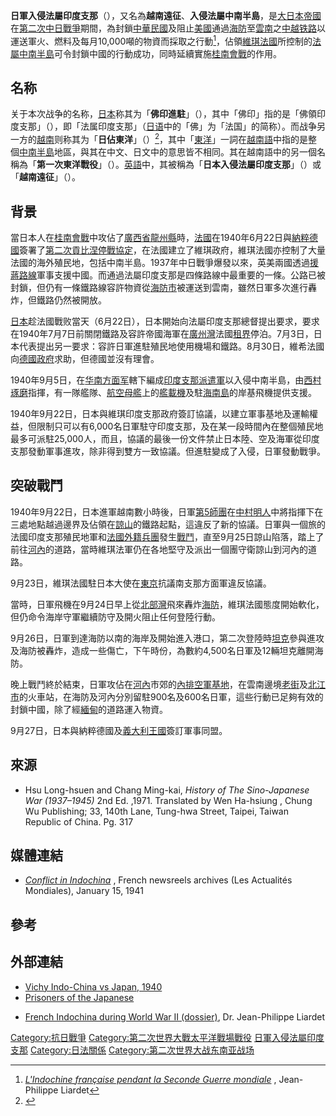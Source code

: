 {{refimprove|time=2018-08-19T09:50:24+00:00}}
{{Infobox Military Conflict
|conflict=入侵法屬中南半島
|partof= [[第二次世界大戰|第二次世界大戰]][[中國抗日戰爭|中國抗日戰爭]]
| image       = [[File:Japanese_troops_entering_Saigon_in_1941.jpg|300px]]
| caption     = 日軍進入[[胡志明市|西貢]]
| date        =1940年9月23日-1940年9月26日  
| place       =[[法屬印度支那|法屬印度支那]]  
| casus       =
| territory   =
| result= 日军獲勝并佔領法屬印度支那北部
|combatant1={{Flag|Empire of Japan}}
|combatant2={{Flag|Vichy France}}<br />
* [[File:Flag_of_Colonial_Annam.svg|22px]] [[安南保護國|安南保護國]]
|commander1=[[File:Merchant_flag_of_Japan_(1870).svg|22px]] [[中村明人|中村明人]]<br />[[File:Merchant_flag_of_Japan_(1870).svg|22px]] [[西村琢磨|西村琢磨]] 
|commander2= {{Flagicon|Vichy France}} [[莫里斯·馬田|莫里斯·馬田]]
|strength1= 36,000人
|strength2= 3,000人
|casualties1= 1,000人{{sfn|立川京一|1999|pp=43}}
|casualties2= 824人}}
{{Campaignbox Pacific 1941}}
{{Campaignbox South-East Asia}}
{{日本扩张}}
{{Campaignbox Vichy France Military in World War II}}

'''日軍入侵法屬印度支那'''（{{lang-ja|仏印進駐}}），又名為'''越南遠征'''、'''入侵法屬中南半島'''，是[[大日本帝國|大日本帝國]]在[[第二次中日戰爭|第二次中日戰爭]]期間，為封鎖[[中華民國|中華民國]]及阻止[[美國|美國]]通過[[海防市|海防]]至[[雲南|雲南]]之[[昆河铁路|中越铁路]]以運送軍火、燃料及每月10,000噸的物資而採取之行動<ref>[http://www.net4war.com/e-revue/dossiers/2gm/indochine-sgm/indochine-sgm-01.htm ''L'Indochine française pendant la Seconde Guerre mondiale''] {{webarchive|url=https://web.archive.org/web/20120205122644/http://www.net4war.com/e-revue/dossiers/2gm/indochine-sgm/indochine-sgm-01.htm |date=2012-02-05 }}, Jean-Philippe Liardet</ref>，佔領[[維琪法國|維琪法國]]所控制的[[法屬中南半島|法屬中南半島]]可令封鎖中國的行動成功，同時延續實施[[桂南會戰|桂南會戰]]的作用。

== 名称 ==
关于本次战争的名称，[[日本|日本]]称其为「'''佛印進駐'''」（{{jpn|j=仏印進駐|hg=ふついんしんちゅう|f=h}}），其中「佛印」指的是「佛領印度支那」（{{jpn|j=仏領印度支那|f=h}}），即「法属印度支那」（[[日语|日语]]中的「佛」为「法国」的简称）。而战争另一方的[[越南|越南]]则称其为「'''日佔東洋'''」（{{vie|v=Nhật chiếm Đông Dương|hn=日佔東洋|f=h}}）<ref>{{Cite journal|title=越南語版維基百科「Chiến dịch Đông Dương (1940) 」相同事件條目首段|author=|url=http://vi.wikipedia.org/w/index.php?title=Chi%E1%BA%BFn_d%E1%BB%8Bch_%C4%90%C3%B4ng_D%C6%B0%C6%A1ng_(1940)&oldid=2172012|date=2009-08-05|journal=Wikipedia tiếng Việt|issue=|doi=|others=|year=|volume=|page=|language=vi|pmid=|access-date=2018-08-19|archive-date=2021-06-20|archive-url=https://web.archive.org/web/20210620223114/https://vi.wikipedia.org/w/index.php?title=Chi%E1%BA%BFn_d%E1%BB%8Bch_%C4%90%C3%B4ng_D%C6%B0%C6%A1ng_%281940%29&oldid=2172012|dead-url=no}}</ref>，其中「[[東洋|東洋]]」一詞在[[越南語|越南語]]中指的是整個[[中南半島|中南半島]]地區，與其在中文、日文中的意思皆不相同。其在越南語中的另一個名稱為「'''第一次東洋戰役'''」（{{vie|v=Chiến dịch Đông Dương lần thứ nhất|hn=戰役東洋𠞺次一|f=h}}）。[[英語|英語]]中，其被稱為「'''日本入侵法屬印度支那'''」（{{lang|en|Japanese Invasion of French Indochina}}）或「'''越南遠征'''」（{{lang|en|Vietnam Expedition}}）。

== 背景 ==
當日本人在[[桂南會戰|桂南會戰]]中攻佔了[[廣西省_(中華民國)|廣西省]][[龍州縣|龍州縣]]時，[[法兰西第三共和国|法國]]在1940年6月22日與[[納粹德國|納粹德國]]簽署了[[第二次貢比涅停戰協定|第二次貢比涅停戰協定]]，在法國建立了維琪政府，維琪法國亦控制了大量法國的海外殖民地，包括中南半島。1937年中日戰爭爆發以來，英美兩國透過[[援蔣路線|援蔣路線]]軍事支援中國。而通過法屬印度支那是四條路線中最重要的一條。公路已被封鎖，但仍有一條鐵路線容許物資從[[海防市|海防市]]被運送到雲南，雖然日軍多次進行轟炸，但鐵路仍然被開放。

[[日本帝國|日本]]趁法國戰败當天（6月22日），日本開始向法屬印度支那總督提出要求，要求在1940年7月7日前關閉鐵路及容許帝國海軍在[[廣州灣|廣州灣]]法國[[租界|租界]]停泊。7月3日，日本代表提出另一要求：容許日軍進駐殖民地使用機場和鐵路。8月30日，維希法國向[[納粹德國政府|德國政府]]求助，但德國並沒有理會。

1940年9月5日，在[[华南方面军|华南方面军]]轄下編成[[印度支那派遣軍|印度支那派遣軍]]以入侵中南半島，由[[西村琢磨|西村琢磨]]指揮，有一隊艦隊、[[航空母艦|航空母艦]]上的[[艦載機|艦載機]]及駐[[海南島|海南島]]的岸基飛機提供支援。 

1940年9月22日，日本與維琪印度支那政府簽訂協議，以建立軍事基地及運輸權益，但限制只可以有6,000名日軍駐守印度支那，及在某一段時間內在整個殖民地最多可派駐25,000人，而且，協議的最後一份文件禁止日本陸、空及海軍從印度支那發動軍事進攻，除非得到雙方一致協議。但進駐變成了入侵，日軍發動戰爭。

== 突破戰鬥 ==

1940年9月22日，日本進軍越南數小時後，日軍[[第5師團|第5師團]]在[[中村明人|中村明人]]中將指揮下在三處地點越過邊界及佔領在[[諒山|諒山]]的鐵路起點，這違反了新的協議。日軍與一個旅的法國印度支那殖民地軍和[[法國外籍兵團|法國外籍兵團]]發生[[諒山戰役|戰鬥]]，直至9月25日諒山陷落，踏上了前往[[河內|河內]]的道路，當時維琪法軍仍在各地堅守及派出一個團守衛諒山到河內的道路。

9月23日，維琪法國駐日本大使在[[東京|東京]]抗議南支那方面軍違反協議。

當時，日軍飛機在9月24日早上從[[北部灣|北部灣]]飛來轟炸[[海防市|海防]]，維琪法國態度開始軟化，但仍命令海岸守軍繼續防守及開火阻止任何登陸行動。

9月26日，日軍到達海防以南的海岸及開始進入港口，第二次登陸時[[坦克|坦克]]參與進攻及海防被轟炸，造成一些傷亡，下午時份，為數約4,500名日軍及12輛坦克離開海防。

晚上戰鬥終於結束，日軍攻佔在[[河內|河內]]市郊的[[內排國際機場|內排空軍基地]]，在雲南邊境[[老街省|老街]]及[[北江省|北江市]]的火車站，在海防及河內分別留駐900名及600名日軍，這些行動已足夠有效的封鎖中國，除了經[[緬甸|緬甸]]的道路運入物資。

9月27日，日本與納粹德國及[[義大利王國|義大利王國]]簽訂軍事同盟。

== 來源 ==
* Hsu Long-hsuen and Chang Ming-kai, ''History of The Sino-Japanese War (1937–1945)'' 2nd Ed. ,1971. Translated by Wen Ha-hsiung , Chung Wu Publishing; 33, 140th Lane, Tung-hwa Street, Taipei, Taiwan Republic of China. Pg. 317

== 媒體連結 ==
* [http://www.dailymotion.com/video/x2dkcx_conflit-en-indochine-15011941 ''Conflict in Indochina''] {{Wayback|url=http://www.dailymotion.com/video/x2dkcx_conflit-en-indochine-15011941 |date=20070929222616 }}, French newsreels archives (Les Actualités Mondiales), January 15, 1941

== 參考 ==
{{reflist}}

== 外部連結 ==
* [http://www.sonic.net/~bstone/history/vichyvsjapan.shtml/ Vichy Indo-China vs Japan, 1940] {{Wayback|url=http://www.sonic.net/~bstone/history/vichyvsjapan.shtml/ |date=20090310160532 }}
* [https://web.archive.org/web/20070928021225/http://www.anapi.asso.fr/en_Prisoners-of-the-Japanese_21.htm Prisoners of the Japanese]
* {{fr icon}} [https://web.archive.org/web/20120205122644/http://www.net4war.com/e-revue/dossiers/2gm/indochine-sgm/indochine-sgm-01.htm French Indochina during World War II (dossier)], Dr. Jean-Philippe Liardet

{{DEFAULTSORT:Indochina}}

{{World War II}}
{{Japanese conflicts}}
{{大东亚共荣圈}}
{{法属印度支那|state = autocollapse}}
[[Category:抗日戰爭|Category:抗日戰爭]]
[[Category:第二次世界大戰太平洋戰場戰役|Category:第二次世界大戰太平洋戰場戰役]]
[[Category:法國戰役|日軍入侵法屬印度支那]]
[[Category:日法關係|Category:日法關係]]
[[Category:第二次世界大战东南亚战场|Category:第二次世界大战东南亚战场]]